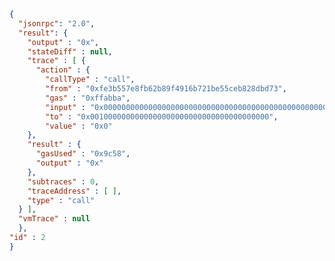 
<Tabs>
  <TabItem value="JSON">

```json
{
  "jsonrpc": "2.0",
  "result": {
    "output" : "0x",
    "stateDiff" : null,
    "trace" : [ {
      "action" : {
        "callType" : "call",
        "from" : "0xfe3b557e8fb62b89f4916b721be55ceb828dbd73",
        "gas" : "0xffabba",
        "input" : "0x0000000000000000000000000000000000000000000000000000000000000001000000000000000000000000000000000000000000000000000000000000000100000000000000000000000000000000000000000000000000000000000000020000000000000000000000000000000000000000000000000000000000000002",
        "to" : "0x0010000000000000000000000000000000000000",
        "value" : "0x0"
    },
    "result" : {
      "gasUsed" : "0x9c58",
      "output" : "0x"
    },
    "subtraces" : 0,
    "traceAddress" : [ ],
    "type" : "call"
  } ],
  "vmTrace" : null
  },
"id" : 2
}
```

  </TabItem>
</Tabs>
